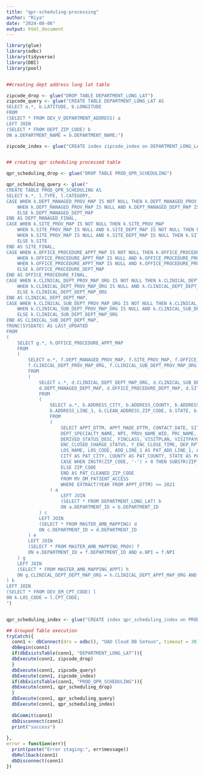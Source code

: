 ```yaml
---
title: "qpr-scheduling-processing"
author: "Riya"
date: "2024-08-06"
output: html_document
---
```


```r

library(glue)
library(odbc)
library(tidyverse)
library(DBI)
library(pool)


##creating dept address long lat table

zipcode_drop <- glue("DROP TABLE DEPARTMENT_LONG_LAT")
zipcode_query <- glue("CREATE TABLE DEPARTMENT_LONG_LAT AS
SELECT a.*, b.LATITUDE, b.LONGITUDE
FROM
(SELECT * FROM DEV_V_DEPARTMENT_ADDRESS) a
LEFT JOIN
(SELECT * FROM DEPT_ZIP_CODE) b
ON a.DEPARTMENT_NAME = b.DEPARTMENT_NAME;")

zipcode_index <- glue("CREATE index zipcode_index on DEPARTMENT_LONG_LAT (DEPARTMENT_ID)")


## creating qpr scheduling processed table

qpr_scheduling_drop <- glue("DROP TABLE PROD_QPR_SCHEDULING")

qpr_scheduling_query <- glue("
CREATE TABLE PROD_QPR_SCHEDULING AS
SELECT k.*, l.TYPE, l.CATEGORY,
CASE WHEN k.DEPT_MANAGED_PROV_MAP IS NOT NULL THEN k.DEPT_MANAGED_PROV_MAP
    WHEN k.DEPT_MANAGED_PROV_MAP IS NULL AND k.DEPT_MANAGED_DEPT_MAP IS NOT NULL THEN k.DEPT_MANAGED_DEPT_MAP
    ELSE k.DEPT_MANAGED_DEPT_MAP 
END AS DEPT_MANAGED_FINAL,
CASE WHEN k.SITE_PROV_MAP IS NOT NULL THEN k.SITE_PROV_MAP
    WHEN k.SITE_PROV_MAP IS NULL AND k.SITE_DEPT_MAP IS NOT NULL THEN k.SITE_DEPT_MAP
    WHEN k.SITE_PROV_MAP IS NULL AND k.SITE_DEPT_MAP IS NULL THEN k.SITE
    ELSE k.SITE
END AS SITE_FINAL,
CASE WHEN k.OFFICE_PROCEDURE_APPT_MAP IS NOT NULL THEN k.OFFICE_PROCEDURE_APPT_MAP
    WHEN k.OFFICE_PROCEDURE_APPT_MAP IS NULL AND k.OFFICE_PROCEDURE_PROV_MAP IS NOT NULL THEN k.OFFICE_PROCEDURE_PROV_MAP
    WHEN k.OFFICE_PROCEDURE_APPT_MAP IS NULL AND k.OFFICE_PROCEDURE_PROV_MAP IS NULL AND k.OFFICE_PROCEDURE_DEPT_MAP IS NOT NULL THEN k.OFFICE_PROCEDURE_DEPT_MAP
    ELSE k.OFFICE_PROCEDURE_DEPT_MAP
END AS OFFICE_PROCEDURE_FINAL,
CASE WHEN k.CLINICAL_DEPT_PROV_MAP_ORG IS NOT NULL THEN k.CLINICAL_DEPT_PROV_MAP_ORG
    WHEN k.CLINICAL_DEPT_PROV_MAP_ORG IS NULL AND k.CLINICAL_DEPT_DEPT_MAP_ORG IS NOT NULL THEN k.CLINICAL_DEPT_DEPT_MAP_ORG
    ELSE k.CLINICAL_DEPT_DEPT_MAP_ORG
END AS CLINICAL_DEPT_DEPT_MAP,
CASE WHEN k.CLINICAL_SUB_DEPT_PROV_MAP_ORG IS NOT NULL THEN k.CLINICAL_SUB_DEPT_PROV_MAP_ORG 
    WHEN k.CLINICAL_SUB_DEPT_PROV_MAP_ORG IS NULL AND k.CLINICAL_SUB_DEPT_DEPT_MAP_ORG IS NOT NULL THEN k.CLINICAL_SUB_DEPT_DEPT_MAP_ORG
    ELSE k.CLINICAL_SUB_DEPT_DEPT_MAP_ORG
END AS CLINICAL_SUB_DEPT_DEPT_MAP,
TRUNC(SYSDATE) AS LAST_UPDATED
FROM
(
    SELECT g.*, h.OFFICE_PROCEDURE_APPT_MAP
    FROM
    (
        SELECT e.*, f.DEPT_MANAGED_PROV_MAP, f.SITE_PROV_MAP, f.OFFICE_PROCEDURE_PROV_MAP, 
        f.CLINICAL_DEPT_PROV_MAP_ORG, f.CLINICAL_SUB_DEPT_PROV_MAP_ORG
        FROM
        (
            SELECT c.*, d.CLINICAL_DEPT_DEPT_MAP_ORG, d.CLINICAL_SUB_DEPT_DEPT_MAP_ORG, 
            d.DEPT_MANAGED_DEPT_MAP, d.OFFICE_PROCEDURE_DEPT_MAP, d.SITE_DEPT_MAP
            FROM
            (
                SELECT a.*, b.ADDRESS_CITY, b.ADDRESS_COUNTY, b.ADDRESS_LINE_1, b.ADDRESS_LINE_2, 
                b.ADDRESS_LINE_3, b.CLEAN_ADDRESS_ZIP_CODE, b.STATE, b.LATITUDE, b.LONGITUDE
                FROM
                (
                    SELECT APPT_DTTM, APPT_MADE_DTTM, CONTACT_DATE, SITE, DEPARTMENT_ID, DEPARTMENT_NAME, 
                    DEPT_SPECIALTY_NAME, NPI, PROV_NAME_WID, PRC_NAME, PAT_ENC_CSN_ID, VISIT_GROUP_NUM, VISIT_METHOD,
                    DERIVED_STATUS_DESC, FINCLASS, VISITPLAN, VISITPAYOR, 
                    ENC_CLOSED_CHARGE_STATUS, Y_ENC_CLOSE_TIME, DEP_RPT_GRP_SEVENTEEN,
                    LOS_NAME, LOS_CODE, ADD_LINE_1 AS PAT_ADD_LINE_1, ADD_LINE_2 AS PAT_ADD_LINE_2,
                    CITY AS PAT_CITY, COUNTY AS PAT_COUNTY, STATE AS PAT_STATE, 
                    CASE WHEN INSTR(ZIP_CODE, '-') > 0 THEN SUBSTR(ZIP_CODE, 1, INSTR(ZIP_CODE, '-') - 1)
                    ELSE ZIP_CODE
                    END AS PAT_CLEANED_ZIP_CODE
                    FROM MV_DM_PATIENT_ACCESS
                    WHERE EXTRACT(YEAR FROM APPT_DTTM) >= 2021
                ) a
                    LEFT JOIN 
                    (SELECT * FROM DEPARTMENT_LONG_LAT) b
                    ON a.DEPARTMENT_ID = b.DEPARTMENT_ID
            ) c
            LEFT JOIN
            (SELECT * FROM MASTER_AMB_MAPPING) d
            ON c.DEPARTMENT_ID = d.DEPARTMENT_ID
        ) e
        LEFT JOIN 
        (SELECT * FROM MASTER_AMB_MAPPING_PROV) f
        ON e.DEPARTMENT_ID = f.DEPARTMENT_ID AND e.NPI = f.NPI
    ) g
    LEFT JOIN
    (SELECT * FROM MASTER_AMB_MAPPING_APPT) h
    ON g.CLINICAL_DEPT_DEPT_MAP_ORG = h.CLINICAL_DEPT_APPT_MAP_ORG AND g.PRC_NAME = h.PRC_NAME
) k
LEFT JOIN 
(SELECT * FROM DEV_EM_CPT_CODE) l
ON k.LOS_CODE = l.CPT_CODE; 
")


qpr_scheduling_index <- glue("CREATE index qpr_scheduling_index on PROD_QPR_SCHEDULING (DEPARTMENT_ID, CAMPUS)")

## Grouped Table execution
tryCatch({
  conn1 <- dbConnect(drv = odbc(), "OAO Cloud DB SoYoun", timeout = 30)
  dbBegin(conn1)
  if(dbExistsTable(conn1, "DEPARTMENT_LONG_LAT")){
  dbExecute(conn1, zipcode_drop) 
  }
  dbExecute(conn1, zipcode_query) 
  dbExecute(conn1, zipcode_index)
  if(dbExistsTable(conn1, "PROD_QPR_SCHEDULING")){
  dbExecute(conn1, qpr_scheduling_drop) 
  }
  dbExecute(conn1, qpr_scheduling_query) 
  dbExecute(conn1, qpr_scheduling_index)
  
  dbCommit(conn1)
  dbDisconnect(conn1)
  print("success")
  
},
error = function(err){
  print(paste("Error staging:", err$message))
  dbRollback(conn1)
  dbDisconnect(conn1)
})

```

